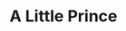 ---
id: 'a-little-prince'
title: 'A Little Prince'
subTitle: '어린이 교육용 VR 콘텐츠'
techStack: ['Unity', 'Git']
links:
  - type: 'youtube'
    href: 'https://www.youtube.com/watch?v=hmH5L3QGY1U'
---
